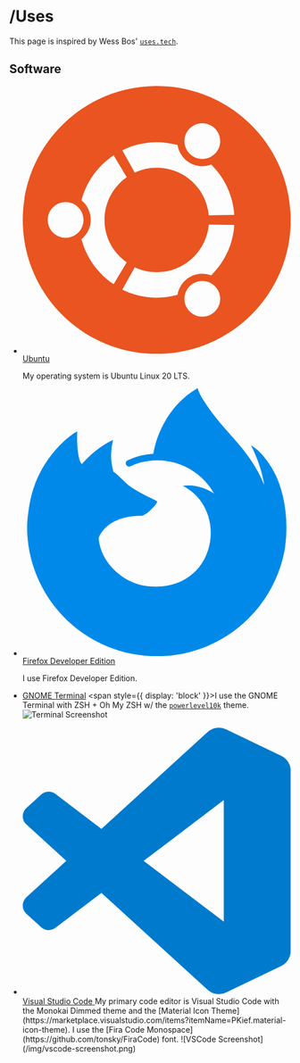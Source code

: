 
# <span className='text-violet-400'>/</span>Uses

This page is inspired by Wess Bos' [`uses.tech`](https://uses.tech/).

## Software

- <a href='https://ubuntu.com/'>
    <svg
      role='img'
      viewBox='0 0 24 24'
      xmlns='http://www.w3.org/2000/svg'
      style={{
        width: '1.5rem',
        verticalAlign: 'middle',
        display: 'inline-block',
        marginRight: '0.25rem'
      }}
    >
      <title>Ubuntu</title>
      <path
        d='M12 0c6.623 0 12 5.377 12 12s-5.377 12-12 12S0 18.623 0 12 5.377 0 12 0zm3.279 17.68c-.766.441-1.029 1.422-.586 2.189.441.765 1.422 1.028 2.188.584.766-.441 1.029-1.422.585-2.189-.441-.765-1.421-1.028-2.187-.584zm-3.279-1c-.705 0-1.373-.157-1.971-.435L8.916 18.24c.93.459 1.978.721 3.084.721.646 0 1.268-.091 1.86-.256.104-.643.485-1.234 1.095-1.587.609-.351 1.313-.386 1.92-.156 1.186-1.163 1.957-2.749 2.07-4.515l-2.285-.033c-.21 2.391-2.215 4.266-4.66 4.266zM7.32 12c0-1.583.787-2.981 1.99-3.83L8.14 6.209c-1.404.93-2.445 2.369-2.881 4.035.506.404.83 1.034.83 1.74 0 .704-.324 1.319-.83 1.739.436 1.665 1.477 3.104 2.881 4.034l1.17-1.965C8.107 14.97 7.32 13.574 7.32 12zm-3.48-1.602c-.885 0-1.602.717-1.602 1.602s.717 1.602 1.602 1.602S5.441 12.885 5.441 12s-.716-1.602-1.601-1.602zM12 7.32c2.445 0 4.45 1.875 4.66 4.265l2.285-.034c-.113-1.765-.885-3.35-2.07-4.516-.609.232-1.313.194-1.92-.154-.609-.352-.99-.945-1.095-1.591-.594-.16-1.214-.25-1.86-.25-1.11 0-2.155.26-3.084.72l1.113 1.995c.6-.279 1.268-.435 1.971-.435zm3.279-1.001c.765.442 1.746.181 2.189-.585.441-.765.181-1.746-.588-2.19-.765-.44-1.746-.179-2.189.589-.441.764-.18 1.744.588 2.186z'
        fill='#E95420'
      />
    </svg>
    <Fragment>Ubuntu</Fragment>
  </a>
  <p>My operating system is Ubuntu Linux 20 LTS.</p>

- <a href='https://www.mozilla.org/en-US/firefox/developer/'>
    <svg
      role='img'
      viewBox='0 0 24 24'
      xmlns='http://www.w3.org/2000/svg'
      style={{
        width: '1.5rem',
        verticalAlign: 'middle',
        display: 'inline-block',
        marginRight: '0.25rem'
      }}
    >
      <title>Firefox Browser</title>
      <path
        d='M8.824 7.287c.008 0 .004 0 0 0zm-2.8-1.4c.006 0 .003 0 0 0zm16.754 2.161c-.505-1.215-1.53-2.528-2.333-2.943.654 1.283 1.033 2.57 1.177 3.53l.002.02c-1.314-3.278-3.544-4.6-5.366-7.477-.091-.147-.184-.292-.273-.446a3.545 3.545 0 01-.13-.24 2.118 2.118 0 01-.172-.46.03.03 0 00-.027-.03.038.038 0 00-.021 0l-.006.001a.037.037 0 00-.01.005L15.624 0c-2.585 1.515-3.657 4.168-3.932 5.856a6.197 6.197 0 00-2.305.587.297.297 0 00-.147.37c.057.162.24.24.396.17a5.622 5.622 0 012.008-.523l.067-.005a5.847 5.847 0 011.957.222l.095.03a5.816 5.816 0 01.616.228c.08.036.16.073.238.112l.107.055a5.835 5.835 0 01.368.211 5.953 5.953 0 012.034 2.104c-.62-.437-1.733-.868-2.803-.681 4.183 2.09 3.06 9.292-2.737 9.02a5.164 5.164 0 01-1.513-.292 4.42 4.42 0 01-.538-.232c-1.42-.735-2.593-2.121-2.74-3.806 0 0 .537-2 3.845-2 .357 0 1.38-.998 1.398-1.287-.005-.095-2.029-.9-2.817-1.677-.422-.416-.622-.616-.8-.767a3.47 3.47 0 00-.301-.227 5.388 5.388 0 01-.032-2.842c-1.195.544-2.124 1.403-2.8 2.163h-.006c-.46-.584-.428-2.51-.402-2.913-.006-.025-.343.176-.389.206-.406.29-.787.616-1.136.974-.397.403-.76.839-1.085 1.303a9.816 9.816 0 00-1.562 3.52c-.003.013-.11.487-.19 1.073-.013.09-.026.181-.037.272a7.8 7.8 0 00-.069.667l-.002.034-.023.387-.001.06C.386 18.795 5.593 24 12.016 24c5.752 0 10.527-4.176 11.463-9.661.02-.149.035-.298.052-.448.232-1.994-.025-4.09-.753-5.844z'
        fill='#0089E9'
      />
    </svg>
    <Fragment>Firefox Developer Edition</Fragment>
  </a>
  <p>I use Firefox Developer Edition.</p>

- <a href='https://help.gnome.org/users/gnome-terminal/stable/'>GNOME Terminal</a>
  <span style={{ display: 'block' }}></span>I use the GNOME Terminal with ZSH + Oh My ZSH w/ the
  [`powerlevel10k`](https://github.com/romkatv/powerlevel10k) theme. ![Terminal
  Screenshot](/img/term-screenshot.png)

- <a href='https://code.visualstudio.com/'>
    <svg
      role='img'
      viewBox='0 0 24 24'
      xmlns='http://www.w3.org/2000/svg'
      style={{
        width: '1.5rem',
        marginRight: '0.25rem',
        verticalAlign: 'middle',
        display: 'inline-block'
      }}
    >
      <title>Visual Studio Code</title>
      <path
        d='M23.15 2.587L18.21.21a1.494 1.494 0 0 0-1.705.29l-9.46 8.63-4.12-3.128a.999.999 0 0 0-1.276.057L.327 7.261A1 1 0 0 0 .326 8.74L3.899 12 .326 15.26a1 1 0 0 0 .001 1.479L1.65 17.94a.999.999 0 0 0 1.276.057l4.12-3.128 9.46 8.63a1.492 1.492 0 0 0 1.704.29l4.942-2.377A1.5 1.5 0 0 0 24 20.06V3.939a1.5 1.5 0 0 0-.85-1.352zm-5.146 14.861L10.826 12l7.178-5.448v10.896z'
        fill='#007ACC'
      />
    </svg>
    <Fragment>Visual Studio Code</Fragment>
  </a>
  My primary code editor is Visual Studio Code with the Monokai Dimmed theme and the [Material Icon Theme](https://marketplace.visualstudio.com/items?itemName=PKief.material-icon-theme).
  I use the [Fira Code Monospace](https://github.com/tonsky/FiraCode) font. ![VSCode Screenshot](/img/vscode-screenshot.png)
